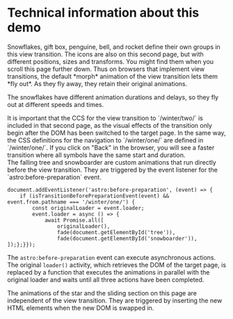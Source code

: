# Technical information about this demo

<section>
Snowflakes, gift box, penguine, bell, and rocket define their own groups in this view transition. The icons are also on this second page, but with different positions, sizes and transforms. You might find them when you scroll this page further down. Thus on browsers that implement view transitions, the default *morph* animation of the view transition lets them *fly out*.  As they fly away, they retain their original animations. 

The snowflakes have different animation durations and delays, so they fly out at different speeds and times.
</section>
<section>
It is important that the CCS for the view transition to `/winter/two/` is included in that second page, as the visual effects of the transition only begin after the DOM has been switched to the target page. In the same way, the CSS definitions for the navigation to `/winter/one/` are defined in `/winter/one/`. If you click on "Back" in the browser, you will see a faster transition where all symbols have the same start and duration. 
</section>
<section>
The falling tree and snowboarder are custom animations that run directly before the view transition. They are triggered by the event listener for the `astro:before-preparation` event. 

```astro title="winter.astro" {5}
document.addEventListener('astro:before-preparation', (event) => {
	if (isTransitionBeforePreparationEvent(event) && event.from.pathname === '/winter/one/') {
		const originalLoader = event.loader;
		event.loader = async () => {
			await Promise.all([
				originalLoader(),
				fade(document.getElementById('tree')),
				fade(document.getElementById('snowboarder')),
]);};}});
``` 
The `astro:before-preparation` event can execute asynchronous actions. The original  `loader()` activity, which retrieves the DOM of the target page, is replaced by a function that executes the animations in parallel with the original loader and waits until all three actions have been completed.
</section>

<section>
The animations of the star and the sliding section on this page are independent of the view transition. They are triggered by inserting the new HTML elements when the new DOM is swapped in. 
</section>
